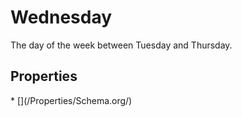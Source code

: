 # Wednesday

The day of the week between Tuesday and Thursday.

## Properties

<Grid>
* [](/Properties/Schema.org/)

</Grid>

